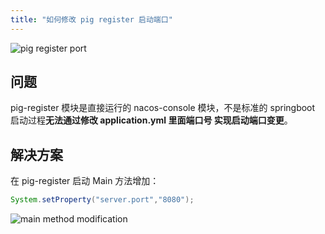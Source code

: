 ```yaml
---
title: "如何修改 pig register 启动端口"
---
```


![pig register port](/images/1628472077550-ad87fde2-9cd7-41a1-8b8e-e9c3835e9dcc.png)

## 问题

pig-register 模块是直接运行的 nacos-console 模块，不是标准的 springboot 启动过程**无法通过修改 application.yml 里面端口号 实现启动端口变更**。

## 解决方案

在 pig-register 启动 Main 方法增加：

```java
System.setProperty("server.port","8080");
```

![main method modification](/images/1628472209911-a781d249-67f7-4713-8a10-05208ef061c6.png)
